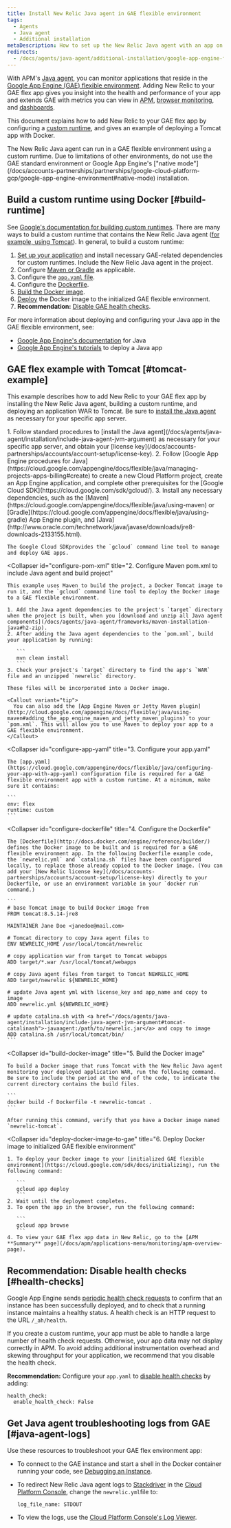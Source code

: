 ```yaml
---
title: Install New Relic Java agent in GAE flexible environment
tags:
  - Agents
  - Java agent
  - Additional installation
metaDescription: How to set up the New Relic Java agent with an app on the Google App Engine (GAE) flexible environment.
redirects:
  - /docs/agents/java-agent/additional-installation/google-app-engine-flexible-installation-java
---
```


With APM's [Java agent](/docs/agents/java-agent/getting-started/introduction-new-relic-java), you can monitor applications that reside in the [Google App Engine (GAE) flexible environment](https://cloud.google.com/appengine/docs/flexible/java/). Adding New Relic to your GAE flex app gives you insight into the health and performance of your app and extends GAE with metrics you can view in [APM](/docs/apm/new-relic-apm/getting-started/introduction-new-relic-apm), [browser monitoring](/docs/browser/new-relic-browser/getting-started/introduction-new-relic-browser), and [dashboards](/docs/query-your-data/explore-query-data/dashboards/introduction-new-relic-one-dashboards).

This document explains how to add New Relic to your GAE flex app by configuring a [custom runtime](https://cloud.google.com/appengine/docs/flexible/custom-runtimes/about-custom-runtimes), and gives an example of deploying a Tomcat app with Docker.

<Callout variant="important">
  The New Relic Java agent can run in a GAE flexible environment using a custom runtime. Due to limitations of other environments, do not use the GAE standard environment or Google App Engine's ["native mode"](/docs/accounts-partnerships/partnerships/google-cloud-platform-gcp/google-app-engine-environment#native-mode) installation.
</Callout>

## Build a custom runtime using Docker [#build-runtime]

See [Google's documentation for building custom runtimes](https://cloud.google.com/appengine/docs/flexible/custom-runtimes/build). There are many ways to build a custom runtime that contains the New Relic Java agent ([for example, using Tomcat](#tomcat-example)). In general, to build a custom runtime:

1. [Set up your application](#setup-gae) and install necessary GAE-related dependencies for custom runtimes. Include the New Relic Java agent in the project.
2. Configure [Maven or Gradle](#configure-pom-xml) as applicable.
3. Configure the [`app.yaml` file](#configure-app-yaml).
4. Configure the [Dockerfile](#configure-dockerfile).
5. [Build the Docker image](#build-docker-image).
6. [Deploy](#deploy-docker-image-to-gae) the Docker image to the initialized GAE flexible environment.
7. **Recommendation:** [Disable GAE health checks](#health-checks).

For more information about deploying and configuring your Java app in the GAE flexible environment, see:

* [Google App Engine's documentation](https://cloud.google.com/appengine/docs/flexible/java/) for Java
* [Google App Engine's tutorials](https://cloud.google.com/appengine/docs/flexible/java/tutorials) to deploy a Java app

## GAE flex example with Tomcat [#tomcat-example]

This example describes how to add New Relic to your GAE flex app by installing the New Relic Java agent, building a custom runtime, and deploying an application WAR to Tomcat. Be sure to [install the Java agent](/docs/agents/java-agent/installation/include-java-agent-jvm-argument) as necessary for your specific app server.

<CollapserGroup>
  <Collapser
    id="setup-gae"
    title="1. Set up GAE flexible project and install dependencies"
  >
    1. Follow standard procedures to [install the Java agent](/docs/agents/java-agent/installation/include-java-agent-jvm-argument) as necessary for your specific app server, and obtain your [license key](/docs/accounts-partnerships/accounts/account-setup/license-key).
    2. Follow [Google App Engine procedures for Java](https://cloud.google.com/appengine/docs/flexible/java/managing-projects-apps-billing#create) to create a new Cloud Platform project, create an App Engine application, and complete other prerequisites for the [Google Cloud SDK](https://cloud.google.com/sdk/gcloud/).
    3. Install any necessary dependencies, such as the [Maven](https://cloud.google.com/appengine/docs/flexible/java/using-maven) or [Gradle](https://cloud.google.com/appengine/docs/flexible/java/using-gradle) App Engine plugin, and [Java](http://www.oracle.com/technetwork/java/javase/downloads/jre8-downloads-2133155.html).

    The Google Cloud SDKprovides the `gcloud` command line tool to manage and deploy GAE apps.
  </Collapser>

  <Collapser
    id="configure-pom-xml"
    title="2. Configure Maven pom.xml to include Java agent and build project"
  >
    This example uses Maven to build the project, a Docker Tomcat image to run it, and the `gcloud` command line tool to deploy the Docker image to a GAE flexible environment.

    1. Add the Java agent dependencies to the project's `target` directory when the project is built, when you [download and unzip all Java agent components](/docs/agents/java-agent/frameworks/maven-installation-java#h2-zip).
    2. After adding the Java agent dependencies to the `pom.xml`, build your application by running:

       ```
       mvn clean install
       ```
    3. Check your project's `target` directory to find the app's `WAR` file and an unzipped `newrelic` directory.

    These files will be incorporated into a Docker image.

    <Callout variant="tip">
      You can also add the [App Engine Maven or Jetty Maven plugin](http://cloud.google.com/appengine/docs/flexible/java/using-maven#adding_the_app_engine_maven_and_jetty_maven_plugins) to your `pom.xml`. This will allow you to use Maven to deploy your app to a GAE flexible environment.
    </Callout>
  </Collapser>

  <Collapser
    id="configure-app-yaml"
    title="3. Configure your app.yaml"
  >
    The [app.yaml](https://cloud.google.com/appengine/docs/flexible/java/configuring-your-app-with-app-yaml) configuration file is required for a GAE flexible environment app with a custom runtime. At a minimum, make sure it contains:

    ```
    env: flex
    runtime: custom
    ```
  </Collapser>

  <Collapser
    id="configure-dockerfile"
    title="4. Configure the Dockerfile"
  >
    The [Dockerfile](http://docs.docker.com/engine/reference/builder/) defines the Docker image to be built and is required for a GAE flexible environment app. In the following Dockerfile example code, the `newrelic.yml` and `catalina.sh` files have been configured locally, to replace those already copied to the Docker image. (You can add your [New Relic license key](/docs/accounts-partnerships/accounts/account-setup/license-key) directly to your Dockerfile, or use an environment variable in your `docker run` command.)

    ```
    # base Tomcat image to build Docker image from
    FROM tomcat:8.5.14-jre8

    MAINTAINER Jane Doe <janedoe@mail.com>

    # Tomcat directory to copy Java agent files to
    ENV NEWRELIC_HOME /usr/local/tomcat/newrelic

    # copy application war from target to Tomcat webapps
    ADD target/*.war /usr/local/tomcat/webapps

    # copy Java agent files from target to Tomcat NEWRELIC_HOME
    ADD target/newrelic ${NEWRELIC_HOME}

    # update Java agent yml with license_key and app_name and copy to image  
    ADD newrelic.yml ${NEWRELIC_HOME}

    # update catalina.sh with <a href="/docs/agents/java-agent/installation/include-java-agent-jvm-argument#tomcat-catalinash">-javaagent:/path/to/newrelic.jar</a> and copy to image 
    ADD catalina.sh /usr/local/tomcat/bin/
    ```
  </Collapser>

  <Collapser
    id="build-docker-image"
    title="5. Build the Docker image"
  >
    To build a Docker image that runs Tomcat with the New Relic Java agent monitoring your deployed application WAR, run the following command. Be sure to include the period at the end of the code, to indicate the current directory contains the build files.

    ```
    docker build -f Dockerfile -t newrelic-tomcat .
    ```

    After running this command, verify that you have a Docker image named `newrelic-tomcat`.
  </Collapser>

  <Collapser
    id="deploy-docker-image-to-gae"
    title="6. Deploy Docker image to initialized GAE flexible environment"
  >
    1. To deploy your Docker image to your [initialized GAE flexible environment](https://cloud.google.com/sdk/docs/initializing), run the following command:

       ```
       gcloud app deploy
       ```
    2. Wait until the deployment completes.
    3. To open the app in the browser, run the following command:

       ```
       gcloud app browse
       ```
    4. To view your GAE flex app data in New Relic, go to the [APM **Summary** page](/docs/apm/applications-menu/monitoring/apm-overview-page).
  </Collapser>
</CollapserGroup>

## Recommendation: Disable health checks [#health-checks]

Google App Engine sends [periodic health check requests](https://cloud.google.com/appengine/docs/flexible/java/how-instances-are-managed) to confirm that an instance has been successfully deployed, and to check that a running instance maintains a healthy status. A health check is an HTTP request to the URL `/_ah/health`.

If you create a custom runtime, your app must be able to handle a large number of health check requests. Otherwise, your app data may not display correctly in APM. To avoid adding additional instrumentation overhead and skewing throughput for your application, we recommend that you disable the health check.

**Recommendation:** Configure your `app.yaml` to [disable health checks](https://cloud.google.com/appengine/docs/flexible/java/configuring-your-app-with-app-yaml#health_checks) by adding:

```
health_check:
  enable_health_check: False
```

## Get Java agent troubleshooting logs from GAE [#java-agent-logs]

Use these resources to troubleshoot your GAE flex environment app:

* To connect to the GAE instance and start a shell in the Docker container running your code, see [Debugging an Instance](https://cloud.google.com/appengine/docs/flexible/java/debugging-an-instance).
* To redirect New Relic Java agent logs to [Stackdriver](http://cloud.google.com/logging/docs/view/logs_viewer_v2) in the [Cloud Platform Console](https://cloud.google.com/compute/docs/console), change the `newrelic.yml`file to:

  ```
  log_file_name: STDOUT
  ```
* To view the logs, use the [Cloud Platform Console's Log Viewer](https://cloud.google.com/appengine/docs/flexible/php/writing-application-logs).
